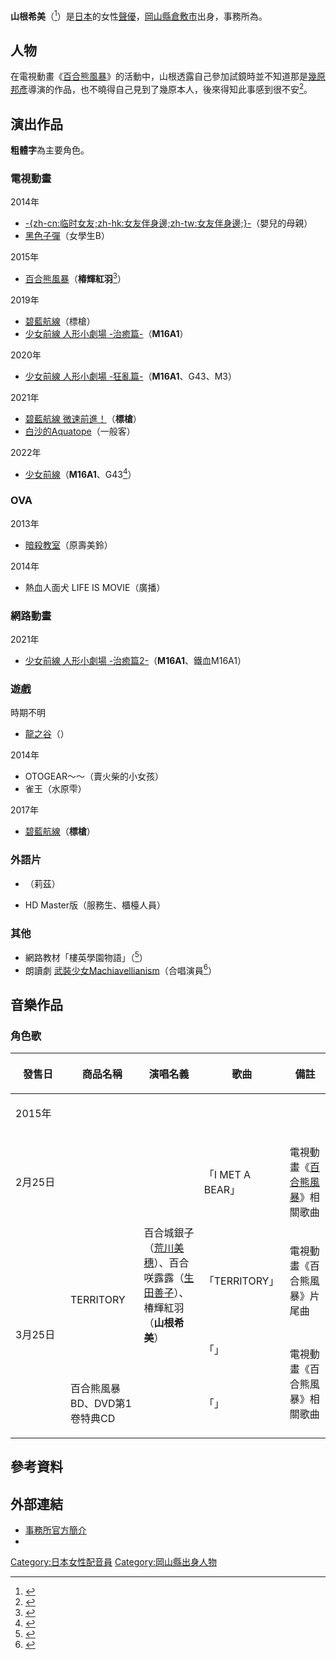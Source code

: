 {{配音員
|姓名= 山根希美
|圖片=
|尺寸=
|替代=
|簡介=
|本名=
|外文名= 山根希美（やまね のぞみ）
|外文= ja
|羅馬拼音= Yamane Nozomi
|英文名=
|暱稱=
|出生地= {{JPN}}[[岡山縣|岡山縣]][[倉敷市|倉敷市]]
|出身地=
|死歿地=
|出生名=
|生年=
|生月= 6
|生日= 23
|歿年=
|歿月=
|歿日=
|血型=
|配演語言=
|所屬= {{tsl|ja|RME}}
|配偶=
|活躍年代=
|出道作=
|代表作=椿輝紅羽（[[百合熊風暴|百合熊風暴]]）<br>標槍（[[碧藍航線|碧藍航線]]）
}}
'''山根希美'''（{{bd||6月23日|catIdx=Yamane Nozomi}}<ref>{{Cite web|url=http://www.rme.jp/talent/women/nozomi-yamane.html|script-title=ja:山根 希美|publisher=RME株式会社|accessdate=2016-11-26|language=ja|archive-date=2017-04-21|archive-url=https://web.archive.org/web/20170421011230/http://www.rme.jp/talent/women/nozomi-yamane.html|dead-url=no}}</ref>）是[[日本|日本]]的女性[[聲優|聲優]]，[[岡山縣|岡山縣]][[倉敷市|倉敷市]]出身，事務所為{{tsl|ja|RME}}。

== 人物 ==
在電視動畫《[[百合熊風暴|百合熊風暴]]》的活動中，山根透露自己參加試鏡時並不知道那是[[幾原邦彥|幾原邦彥]]導演的作品，也不曉得自己見到了幾原本人，後來得知此事感到很不安<ref>{{Cite web|url=http://www.animatetimes.com/news/details.php?id=1435308498|script-title=ja:『ユリ熊嵐』のユリ裁判がリアルに開廷！　「『ユリ熊嵐』～あなたのスキは本物！？ユリ裁判を始めます！！～」レポート|date=2015-07-04|publisher=アニメイトタイムズ|accessdate=2016-11-26|language=ja|archive-date=2016-11-27|archive-url=https://web.archive.org/web/20161127024259/http://www.animatetimes.com/news/details.php?id=1435308498|dead-url=no}}</ref>。

== 演出作品 ==
'''粗體字'''為主要角色。
=== 電視動畫 ===
; 2014年
* [[临时女友|-{zh-cn:临时女友;zh-hk:女友伴身邊;zh-tw:女友伴身邊;}-]]（嬰兒的母親）
* [[黑色子彈|黑色子彈]]（女學生B）

; 2015年
* [[百合熊風暴|百合熊風暴]]（'''椿輝紅羽'''<ref>{{Cite web|url=http://www.animatetimes.com/news/details.php?id=1412005159|script-title=ja:テレビアニメ『ユリ熊嵐』キービジュアル＆メインキャスト発表！　キャストには荒川美穂さん、生田善子さん、山根希美さんを起用|date=2014-09-30|publisher=アニメイトタイムズ|accessdate=2016-11-26|language=ja}}</ref>）

; 2019年
* [[碧藍航線|碧藍航線]]（標槍）
* [[少女前線|少女前線 人形小劇場 -治癒篇-]]（'''M16A1'''）

; 2020年
* [[少女前線|少女前線 人形小劇場 -狂亂篇-]]（'''M16A1'''、G43、M3）

; 2021年
* [[碧藍航線|碧藍航線 微速前進！]]（'''標槍'''）<!-- 2021-01-11 -->
* [[白沙的Aquatope|白沙的Aquatope]]（一般客）<!-- 2021-10-07 -->

; 2022年
* [[少女前線|少女前線]]（'''M16A1'''、G43<ref>{{Cite web|url=https://natalie.mu/comic/news/459854|script-title=ja:アニメ「ドルフロ」PV第3弾、上坂すみれ・諏訪彩花ら3小隊のキャストも発表|website=[[Comic_Natalie|Comic Natalie]]|date=2021-12-28|accessdate=2021-12-28|language=ja}}</ref>）<!-- 2022-01 -->

=== OVA ===
; 2013年
* [[暗殺教室|暗殺教室]]（原壽美鈴）

; 2014年
* 熱血人面犬 LIFE IS MOVIE（廣播）

=== 網路動畫 ===
; 2021年
* [[少女前線|少女前線 人形小劇場 -治癒篇2-]]（'''M16A1'''、鐵血M16A1）

=== 遊戲 ===
; 時期不明
* [[龍之谷|龍之谷]]（{{lang|ja|メリエンデル、エルフ警備兵バシャー}}）

; 2014年
* OTOGEAR～{{lang|ja|オトギア}}～（賣火柴的小女孩）
* 雀王（水原雫）

; 2017年
* [[碧藍航線|碧藍航線]]（'''標槍'''）

=== 外語片 ===
* {{tsl|en|Hellbenders (film)|死鬼狂歡夜}}（莉茲）
* {{tsl|en|Man Trouble|情逢敵手 (1992年電影)|情逢敵手}} HD Master版（服務生、櫃檯人員）

=== 其他 ===
* 網路教材「樓英學園物語」（{{lang|ja|ババトモミ}}<ref>{{Cite web|url=http://www.slis.tsukuba.ac.jp/is_download/1.html|script-title=ja:登場人物紹介|publisher=楼英学園物語|accessdate=2016-11-26|language=ja|archive-date=2016-03-05|archive-url=https://web.archive.org/web/20160305090811/http://www.slis.tsukuba.ac.jp/is_download/1.html|dead-url=no}}</ref>）
* 朗讀劇 [[武裝少女Machiavellianism|武裝少女Machiavellianism]]（合唱演員<ref>{{Cite web|url=http://projectluna2014.wixsite.com/machiavellianismli-2/staff-cast|title=STAFF ＆ CAST|publisher=THE LIVE READING 武装少女マキャヴェリズム|accessdate=2016-11-26|language=ja|archive-date=2016-11-27|archive-url=https://web.archive.org/web/20161127024345/http://projectluna2014.wixsite.com/machiavellianismli-2/staff-cast|dead-url=no}}</ref>）

== 音樂作品 ==
=== 角色歌 ===
{| class="wikitable" style="font-size:small;"
! style="width:4.5em;"|發售日 !! 商品名稱 !! 演唱名義 !! 歌曲 !! 備註
|-
! colspan="5"|2015年
|-
| 2月25日
| {{lang|ja|あの森で待ってる}}
| rowspan="4"|百合城銀子（[[荒川美穗|荒川美穗]]）、百合咲露露（[[生田善子|生田善子]]）、椿輝紅羽（'''山根希美'''）
| 「I MET A BEAR」
| 電視動畫《[[百合熊風暴|百合熊風暴]]》相關歌曲
|-
| rowspan="3"|3月25日
| rowspan="2"|TERRITORY
| 「TERRITORY」
| 電視動畫《百合熊風暴》片尾曲
|-
| 「{{lang|ja|断絶<sup>3</sup>}}」
| rowspan="2"|電視動畫《百合熊風暴》相關歌曲
|-
| 百合熊風暴 BD、DVD第1卷特典CD
| 「{{lang|ja|たべちゃいたいの}}」
|}

== 參考資料 ==
{{Reflist}}

== 外部連結 ==
* [http://www.rme.jp/talent/women/nozomi-yamane.html 事務所官方簡介] {{Wayback|url=http://www.rme.jp/talent/women/nozomi-yamane.html |date=20170421011230 }}{{ja}}
* {{Twitter|ymnnzm}}{{ja}}

{{DEFAULTSORT:Yamane Nozomi}}
[[Category:日本女性配音員|Category:日本女性配音員]]
[[Category:岡山縣出身人物|Category:岡山縣出身人物]]